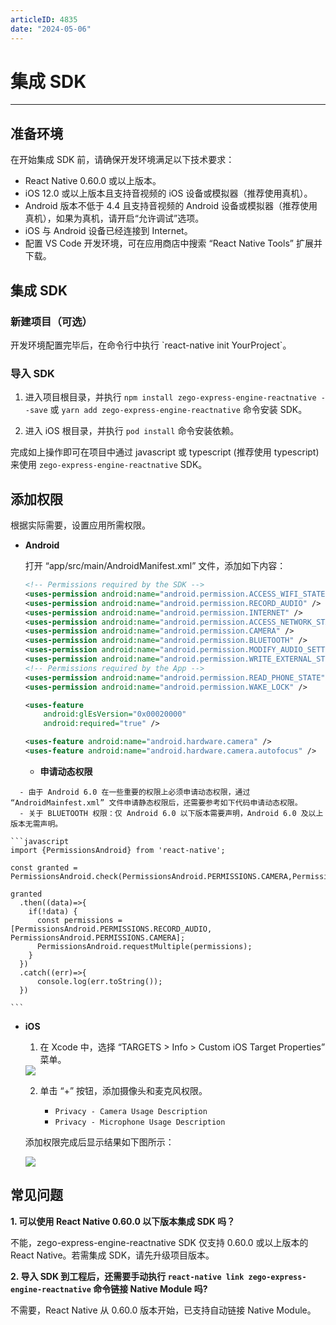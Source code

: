 ```yaml
---
articleID: 4835
date: "2024-05-06"
---
```

# 集成 SDK

- - -

## 准备环境

在开始集成 SDK 前，请确保开发环境满足以下技术要求：

* React Native 0.60.0 或以上版本。 
* iOS 12.0 或以上版本且支持音视频的 iOS 设备或模拟器（推荐使用真机）。
* Android 版本不低于 4.4 且支持音视频的 Android 设备或模拟器（推荐使用真机），如果为真机，请开启“允许调试”选项。
* iOS 与 Android 设备已经连接到 Internet。
* 配置 VS Code 开发环境，可在应用商店中搜索 “React Native Tools” 扩展并下载。


## 集成 SDK

### 新建项目（可选）

<Accordion title="此步骤以如何创建新项目为例，如果是集成到已有项目，可忽略此步。" defaultOpen="false">
开发环境配置完毕后，在命令行中执行 `react-native init YourProject`。
</Accordion>


### 导入 SDK

1. 进入项目根目录，并执行 `npm install zego-express-engine-reactnative --save` 或 `yarn add zego-express-engine-reactnative` 命令安装 SDK。

2. 进入 iOS 根目录，并执行 `pod install` 命令安装依赖。

完成如上操作即可在项目中通过 javascript 或 typescript (推荐使用 typescript) 来使用 `zego-express-engine-reactnative` SDK。 

## 添加权限

根据实际需要，设置应用所需权限。

* **Android**

    打开 “app/src/main/AndroidManifest.xml” 文件，添加如下内容：

    ```xml
    <!-- Permissions required by the SDK -->
    <uses-permission android:name="android.permission.ACCESS_WIFI_STATE" />
    <uses-permission android:name="android.permission.RECORD_AUDIO" />
    <uses-permission android:name="android.permission.INTERNET" />
    <uses-permission android:name="android.permission.ACCESS_NETWORK_STATE" />
    <uses-permission android:name="android.permission.CAMERA" />
    <uses-permission android:name="android.permission.BLUETOOTH" />
    <uses-permission android:name="android.permission.MODIFY_AUDIO_SETTINGS" />
    <uses-permission android:name="android.permission.WRITE_EXTERNAL_STORAGE" />
    <!-- Permissions required by the App -->
    <uses-permission android:name="android.permission.READ_PHONE_STATE" />
    <uses-permission android:name="android.permission.WAKE_LOCK" />

    <uses-feature
        android:glEsVersion="0x00020000"
        android:required="true" />

    <uses-feature android:name="android.hardware.camera" />
    <uses-feature android:name="android.hardware.camera.autofocus" />
    ```

    - **申请动态权限**

<Warning title="注意">

  
      - 由于 Android 6.0 在一些重要的权限上必须申请动态权限，通过 “AndroidMainfest.xml” 文件申请静态权限后，还需要参考如下代码申请动态权限。
      - 关于 BLUETOOTH 权限：仅 Android 6.0 以下版本需要声明，Android 6.0 及以上版本无需声明。
      
</Warning>



    ```javascript
    import {PermissionsAndroid} from 'react-native';

    const granted = PermissionsAndroid.check(PermissionsAndroid.PERMISSIONS.CAMERA,PermissionsAndroid.RECORD_AUDIO);

    granted
      .then((data)=>{
        if(!data) {
          const permissions = [PermissionsAndroid.PERMISSIONS.RECORD_AUDIO, PermissionsAndroid.PERMISSIONS.CAMERA];
          PermissionsAndroid.requestMultiple(permissions);
        }
      })
      .catch((err)=>{    
          console.log(err.toString());
      })
      
    ```
    

* **iOS**

    1. 在 Xcode 中，选择 “TARGETS > Info > Custom iOS Target Properties” 菜单。

    <Frame width="512" height="auto" caption=""><img src="https://doc-media.zego.im/sdk-doc/Pics/iOS/ZegoExpressEngine/Common/privacy-description.png" /></Frame>

    2. 单击 “+” 按钮，添加摄像头和麦克风权限。
    
        - `Privacy - Camera Usage Description`
        - `Privacy - Microphone Usage Description`

    添加权限完成后显示结果如下图所示：

    <Frame width="512" height="auto" caption=""><img src="https://doc-media.zego.im/sdk-doc/Pics/iOS/ZegoExpressEngine/Common/privacy-description-done.png" /></Frame>


## 常见问题

**1. 可以使用 React Native 0.60.0 以下版本集成 SDK 吗？**

不能，zego-express-engine-reactnative SDK 仅支持 0.60.0 或以上版本的 React Native。若需集成 SDK，请先升级项目版本。


**2. 导入 SDK 到工程后，还需要手动执行 `react-native link zego-express-engine-reactnative` 命令链接 Native Module 吗?** 

不需要，React Native 从 0.60.0 版本开始，已支持自动链接 Native Module。
